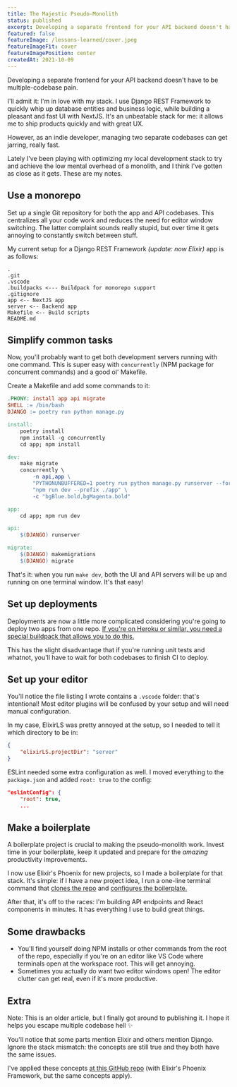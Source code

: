 ```yaml
---
title: The Majestic Pseudo-Monolith
status: published
excerpt: Developing a separate frontend for your API backend doesn't have to be multiple-codebase pain.
featured: false
featureImage: /lessons-learned/cover.jpeg
featureImageFit: cover
featureImagePosition: center
createdAt: 2021-10-09
---
```


Developing a separate frontend for your API backend doesn't have to be multiple-codebase pain.

I'll admit it: I'm in love with my stack. I use Django REST Framework to quickly whip up database entities and business logic, while building a pleasant and fast UI with NextJS. It's an unbeatable stack for me: it allows me to ship products quickly and with great UX.

However, as an indie developer, managing two separate codebases can get jarring, really fast.

Lately I've been playing with optimizing my local development stack to try and achieve the low mental overhead of a monolith, and I think I've gotten as close as it gets. These are my notes.

## Use a monorepo

Set up a single Git repository for both the app and API codebases. This centralizes all your code work and reduces the need for editor window switching. The latter complaint sounds really stupid, but over time it gets annoying to constantly switch between stuff.

My current setup for a Django REST Framework _(update: now Elixir)_ app is as follows:

```
.
.git
.vscode
.buildpacks <--- Buildpack for monorepo support
.gitignore
app <-- NextJS app
server <-- Backend app
Makefile <-- Build scripts
README.md
```

## Simplify common tasks

Now, you'll probably want to get both development servers running with one command. This is super easy with `concurrently` (NPM package for concurrent commands) and a good ol' Makefile.

Create a Makefile and add some commands to it:

```makefile
.PHONY: install app api migrate
SHELL := /bin/bash
DJANGO := poetry run python manage.py

install:
    poetry install
    npm install -g concurrently
    cd app; npm install

dev:
    make migrate
    concurrently \
        -n api,app \
        "PYTHONUNBUFFERED=1 poetry run python manage.py runserver --force-color" \
        "npm run dev --prefix ./app" \
        -c "bgBlue.bold,bgMagenta.bold"

app:
    cd app; npm run dev

api:
    $(DJANGO) runserver

migrate:
    $(DJANGO) makemigrations
    $(DJANGO) migrate
```

That's it: when you run `make dev`, both the UI and API servers will be up and running on one terminal window. It's that easy!

## Set up deployments

Deployments are now a little more complicated considering you're going to deploy two apps from one repo. [If you're on Heroku or similar, you need a special buildpack that allows you to do this. ](https://elements.heroku.com/buildpacks/lstoll/heroku-buildpack-monorepo)

This has the slight disadvantage that if you're running unit tests and whatnot, you'll have to wait for both codebases to finish CI to deploy.

## Set up your editor

You'll notice the file listing I wrote contains a `.vscode` folder: that's intentional! Most editor plugins will be confused by your setup and will need manual configuration.

In my case, ElixirLS was pretty annoyed at the setup, so I needed to tell it which directory to be in:

```json
{
	"elixirLS.projectDir": "server"
}
```

ESLint needed some extra configuration as well. I moved everything to the `package.json` and added `root: true` to the config:

```json
"eslintConfig": {
    "root": true,
    ...
```

## Make a boilerplate

A boilerplate project is crucial to making the pseudo-monolith work. Invest time in your boilerplate, keep it updated and prepare for the _amazing_ productivity improvements.

I now use Elixir's Phoenix for new projects, so I made a boilerplate for that stack. It's simple: if I have a new project idea, I run a one-line terminal command that [clones the repo](https://github.com/matteing/stack#quick-start) and [configures the boilerplate.](https://github.com/matteing/stack/blob/main/server/boilerplate.exs)

After that, it's off to the races: I'm building API endpoints and React components in minutes. It has everything I use to build great things.

## Some drawbacks

-   You'll find yourself doing NPM installs or other commands from the root of the repo, especially if you're on an editor like VS Code where terminals open at the workspace root. This will get annoying.
-   Sometimes you actually do want two editor windows open! The editor clutter can get real, even if it's more productive.

## Extra

Note: This is an older article, but I finally got around to publishing it. I hope it helps you escape multiple codebase hell ✨

You'll notice that some parts mention Elixir and others mention Django. Ignore the stack mismatch: the concepts are still true and they both have the same issues.

I've applied these concepts [at this GitHub repo](https://github.com/matteing/stack) (with Elixir's Phoenix Framework, but the same concepts apply).
